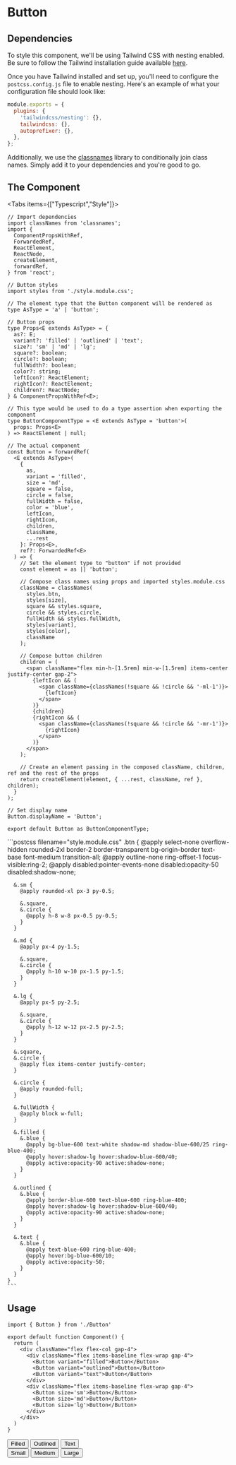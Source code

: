 # Button


## Dependencies

To style this component, we'll be using Tailwind CSS with nesting enabled. Be sure to follow the Tailwind installation guide available [here](https://tailwindcss.com/docs/installation).

Once you have Tailwind installed and set up, you'll need to configure the `postcss.config.js` file to enable nesting. Here's an example of what your configuration file should look like:

```js filename="postcss.config.js" {4}
module.exports = {
  plugins: {
    'tailwindcss/nesting': {},
    tailwindcss: {},
    autoprefixer: {},
  },
};
```

Additionally, we use the [classnames](https://www.npmjs.com/package/classnames) library to conditionally join class names. Simply add it to your dependencies and you're good to go.

## The Component

<Tabs items={["Typescript","Style"]}>
  <Tab>
  ```tsx filename="Button.tsx"
  // Import dependencies
  import classNames from 'classnames';
  import {
    ComponentPropsWithRef,
    ForwardedRef,
    ReactElement,
    ReactNode,
    createElement,
    forwardRef,
  } from 'react';

  // Button styles 
  import styles from './style.module.css';

  // The element type that the Button component will be rendered as
  type AsType = 'a' | 'button';

  // Button props
  type Props<E extends AsType> = {
    as?: E;
    variant?: 'filled' | 'outlined' | 'text';
    size?: 'sm' | 'md' | 'lg';
    square?: boolean;
    circle?: boolean;
    fullWidth?: boolean;
    color?: string;
    leftIcon?: ReactElement;
    rightIcon?: ReactElement;
    children?: ReactNode;
  } & ComponentPropsWithRef<E>;

  // This type would be used to do a type assertion when exporting the component 
  type ButtonComponentType = <E extends AsType = 'button'>(
    props: Props<E>
  ) => ReactElement | null;

  // The actual component
  const Button = forwardRef(
    <E extends AsType>(
      {
        as,
        variant = 'filled',
        size = 'md',
        square = false,
        circle = false,
        fullWidth = false,
        color = 'blue',
        leftIcon,
        rightIcon,
        children,
        className,
        ...rest
      }: Props<E>,
      ref?: ForwardedRef<E>
    ) => {
      // Set the element type to "button" if not provided 
      const element = as || 'button';

      // Compose class names using props and imported styles.module.css
      className = classNames(
        styles.btn,
        styles[size],
        square && styles.square,
        circle && styles.circle,
        fullWidth && styles.fullWidth,
        styles[variant],
        styles[color],
        className
      );

      // Compose button children
      children = (
        <span className="flex min-h-[1.5rem] min-w-[1.5rem] items-center justify-center gap-2">
          {leftIcon && (
            <span className={classNames(!square && !circle && '-ml-1')}>
              {leftIcon}
            </span>
          )}
          {children}
          {rightIcon && (
            <span className={classNames(!square && !circle && '-mr-1')}>
              {rightIcon}
            </span>
          )}
        </span>
      );

      // Create an element passing in the composed className, children, ref and the rest of the props
      return createElement(element, { ...rest, className, ref }, children);
    }
  );

  // Set display name
  Button.displayName = 'Button';

  export default Button as ButtonComponentType;
  ```
  </Tab>
  <Tab>
    ```postcss filename="style.module.css"
    .btn {
      @apply select-none overflow-hidden rounded-2xl border-2 border-transparent bg-origin-border text-base font-medium transition-all;
      @apply outline-none ring-offset-1 focus-visible:ring-2;
      @apply disabled:pointer-events-none disabled:opacity-50 disabled:shadow-none;

      &.sm {
        @apply rounded-xl px-3 py-0.5;

        &.square,
        &.circle {
          @apply h-8 w-8 px-0.5 py-0.5;
        }
      }

      &.md {
        @apply px-4 py-1.5;

        &.square,
        &.circle {
          @apply h-10 w-10 px-1.5 py-1.5;
        }
      }

      &.lg {
        @apply px-5 py-2.5;

        &.square,
        &.circle {
          @apply h-12 w-12 px-2.5 py-2.5;
        }
      }

      &.square,
      &.circle {
        @apply flex items-center justify-center;
      }

      &.circle {
        @apply rounded-full;
      }

      &.fullWidth {
        @apply block w-full;
      }

      &.filled {
        &.blue {
          @apply bg-blue-600 text-white shadow-md shadow-blue-600/25 ring-blue-400;
          @apply hover:shadow-lg hover:shadow-blue-600/40;
          @apply active:opacity-90 active:shadow-none;
        }
      }

      &.outlined {
        &.blue {
          @apply border-blue-600 text-blue-600 ring-blue-400;
          @apply hover:shadow-lg hover:shadow-blue-600/40;
          @apply active:opacity-90 active:shadow-none;
        }
      }

      &.text {
        &.blue {
          @apply text-blue-600 ring-blue-400;
          @apply hover:bg-blue-600/10;
          @apply active:opacity-50;
        }
      }
    }
    ```
  </Tab>
</Tabs>

## Usage

```tsx {7-9,12-14}
import { Button } from './Button'

export default function Component() {
  return (
    <div className="flex flex-col gap-4">
      <div className="flex items-baseline flex-wrap gap-4">
        <Button variant="filled">Button</Button>
        <Button variant="outlined">Button</Button>
        <Button variant="text">Button</Button>
      </div>
      <div className="flex items-baseline flex-wrap gap-4">
        <Button size='sm'>Button</Button>
        <Button size='md'>Button</Button>
        <Button size='lg'>Button</Button>
      </div>
    </div>
  )
}
```


<DemoContainer>
  <div className="flex flex-col gap-4">
    <div className="flex items-baseline flex-wrap gap-4">
      <Button variant="filled">Filled</Button>
      <Button variant="outlined">Outlined</Button>
      <Button variant="text">Text</Button>
    </div>
    <div className="flex items-baseline flex-wrap gap-4">
      <Button size='sm'>Small</Button>
      <Button size='md'>Medium</Button>
      <Button size='lg'>Large</Button>
    </div>
  </div>
</DemoContainer>


